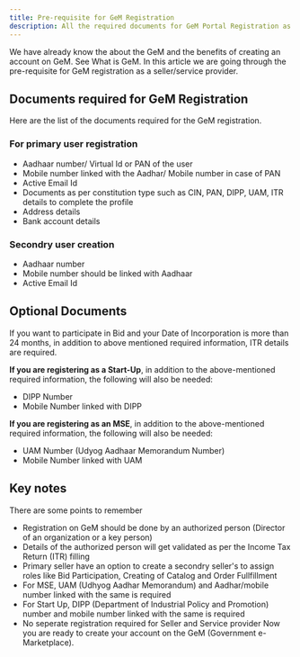 ```yaml
---
title: Pre-requisite for GeM Registration
description: All the required documents for GeM Portal Registration as a seller or a service provider
---
```


We have already know the about the GeM and the benefits of creating an account on GeM. See <Link href="/">What is GeM</Link>.
In this article we are going through the pre-requisite for GeM registration as a seller/service provider.
## Documents required for GeM Registration
Here are the list of the documents required for the GeM registration.

### For primary user registration
- Aadhaar number/ Virtual Id or PAN of the user
- Mobile number linked with the Aadhar/ Mobile number in case of PAN
- Active Email Id
- Documents as per constitution type such as CIN, PAN, DIPP, UAM, ITR details to complete the profile
- Address details
- Bank account details

### Secondry user creation
- Aadhaar number
- Mobile number should be linked with Aadhaar
- Active Email Id

## Optional Documents
If you want to participate in Bid and your Date of Incorporation is more than 24 months, in
addition to above mentioned required information, ITR details are required.

**If you are registering as a Start-Up**, in addition to the above-mentioned required information,
the following will also be needed:
- DIPP Number
- Mobile Number linked with DIPP

**If you are registering as an MSE**, in addition to the above-mentioned required information, the
following will also be needed:
- UAM Number (Udyog Aadhaar Memorandum Number)
- Mobile Number linked with UAM

## Key notes
There are some points to remember
- Registration on GeM should be done by an authorized person (Director of an organization or a key person)
- Details of the authorized person will get validated  as per the Income Tax Return (ITR) filling
- Primary seller have an option to create a secondry seller's to assign roles like Bid Participation, Creating of Catalog and Order Fullfillment
- For MSE, UAM (Udhyog Aadhar Memorandum) and Aadhar/mobile number linked with the same is required
- For Start Up, DIPP (Department of Industrial Policy and Promotion) number and mobile number linked with the same is required
- No seperate registration required for Seller and Service provider
Now you are ready to create your account on the GeM (Government e-Marketplace).